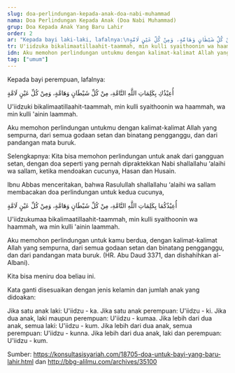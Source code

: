 ```yaml
---
slug: doa-perlindungan-kepada-anak-doa-nabi-muhammad
nama: Doa Perlindungan Kepada Anak (Doa Nabi Muhammad)
grup: Doa Kepada Anak Yang Baru Lahir
order: 2
ar: "Kepada bayi laki-laki, lafalnya:\nأُعِيْذُكَ بِكَلِمَاتِ اللَّهِ التَّامَّةِ، مِنْ كُلِّ شَيْطَانٍ وَهَامَّةٍ، وَمِنْ كُلِّ عَيْنٍ لَامَّةٍ"
tr: U'iidzuka bikalimaatillaahit-taammah, min kulli syaithoonin wa haammah, wa min kulli 'ainin laammah.
idn: Aku memohon perlindungan untukmu dengan kalimat-kalimat Allah yang sempurna, dari semua godaan setan dan binatang pengganggu, dan dari pandangan mata buruk.
tag: ["umum"]
---
```


Kepada bayi perempuan, lafalnya:

أُعِيْذُكِ بِكَلِمَاتِ اللَّهِ التَّامَّةِ، مِنْ كُلِّ شَيْطَانٍ وَهَامَّةٍ، وَمِنْ كُلِّ عَيْنٍ لَامَّةٍ

U'iidzuki bikalimaatillaahit-taammah, min kulli syaithoonin wa haammah, wa min kulli 'ainin laammah.

Aku memohon perlindungan untukmu dengan kalimat-kalimat Allah yang sempurna, dari semua godaan setan dan binatang pengganggu, dan dari pandangan mata buruk.


Selengkapnya:
Kita bisa memohon perlindungan untuk anak dari gangguan setan, dengan doa seperti yang pernah dipraktekkan Nabi shallallahu ‘alaihi wa sallam, ketika mendoakan cucunya, Hasan dan Husain.

Ibnu Abbas menceritakan, bahwa Rasulullah shallallahu ‘alaihi wa sallam membacakan doa perlindungan untuk kedua cucunya,

أُعِيْذُكُمَا بِكَلِمَاتِ اللَّهِ التَّامَّةِ، مِنْ كُلِّ شَيْطَانٍ وَهَامَّةٍ، وَمِنْ كُلِّ عَيْنٍ لَامَّةٍ

U'iidzukumaa bikalimaatillaahit-taammah, min kulli syaithoonin wa haammah, wa min kulli 'ainin laammah.

Aku memohon perlindungan untuk kamu berdua, dengan kalimat-kalimat Allah yang sempurna, dari semua godaan setan dan binatang pengganggu, dan dari pandangan mata buruk. (HR. Abu Daud 3371, dan dishahihkan al-Albani).

Kita bisa meniru doa beliau ini.

Kata ganti disesuaikan dengan jenis kelamin dan jumlah anak yang didoakan:

Jika satu anak laki: U'iidzu - ka.
Jika satu anak perempuan: U'iidzu - ki.
Jika dua anak, laki maupun perempuan: U'iidzu - kumaa.
Jika lebih dari dua anak, semua laki: U'iidzu - kum.
Jika lebih dari dua anak, semua perempuan: U'iidzu - kunna.
Jika lebih dari dua anak, laki dan perempuan: U'iidzu - kum.

Sumber: https://konsultasisyariah.com/18705-doa-untuk-bayi-yang-baru-lahir.html dan http://bbg-alilmu.com/archives/35100
